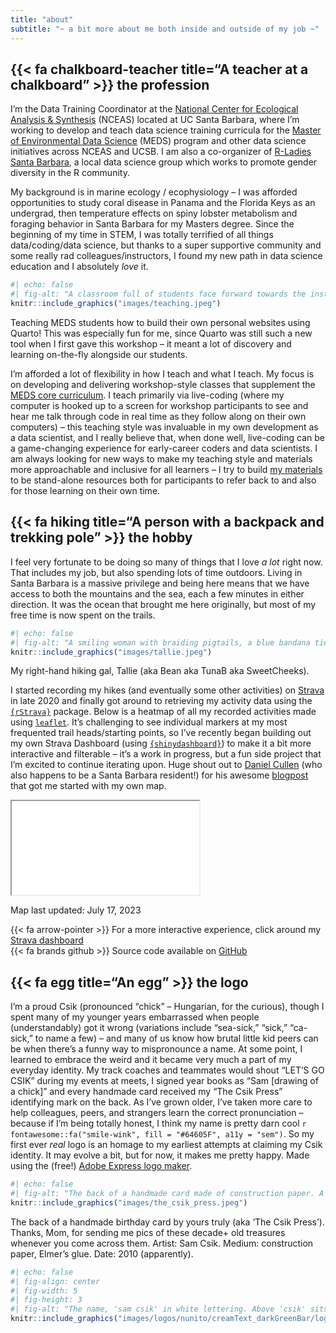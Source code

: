 ```yaml
---
title: "about"
subtitle: "~ a bit more about me both inside and outside of my job ~"
---
```


## {{< fa chalkboard-teacher title="A teacher at a chalkboard" >}} the profession

I'm the Data Training Coordinator at the [National Center for Ecological Analysis & Synthesis](https://www.nceas.ucsb.edu/) (NCEAS) located at UC Santa Barbara, where I'm working to develop and teach data science training curricula for the [Master of Environmental Data Science](https://bren.ucsb.edu/masters-programs/master-environmental-data-science) (MEDS) program and other data science initiatives across NCEAS and UCSB. I am also a co-organizer of [R-Ladies Santa Barbara](https://www.meetup.com/rladies-santa-barbara/), a local data science group which works to promote gender diversity in the R community.

My background is in marine ecology / ecophysiology -- I was afforded opportunities to study coral disease in Panama and the Florida Keys as an undergrad, then temperature effects on spiny lobster metabolism and foraging behavior in Santa Barbara for my Masters degree. Since the beginning of my time in STEM, I was totally terrified of all things data/coding/data science, but thanks to a super supportive community and some really rad colleagues/instructors, I found my new path in data science education and I absolutely *love* it.

:::{.column-margin}
```r
#| echo: false
#| fig-alt: "A classroom full of students face forward towards the instructor, who stands at a podium at the front of the room. Students have their laptops open on their desks. Three large TV screens are illuminated at the front of the classroom, displaying workshop materials."
knitr::include_graphics("images/teaching.jpeg")
```
::: {.extra-small-text .dark-gray-text .topbr}
Teaching MEDS students how to build their own personal websites using Quarto! This was especially fun for me, since Quarto was still such a new tool when I first gave this workshop -- it meant a lot of discovery and learning on-the-fly alongside our students.
:::
:::

I'm afforded a lot of flexibility in how I teach and what I teach. My focus is on developing and delivering workshop-style classes that supplement the [MEDS core curriculum](https://ucsb-meds.github.io/courses.html). I teach primarily via live-coding (where my computer is hooked up to a screen for workshop participants to see and hear me talk through code in real time as they follow along on their own computers) -- this teaching style was invaluable in my own development as a data scientist, and I really believe that, when done well, live-coding can be a game-changing experience for early-career coders and data scientists. I am always looking for new ways to make my teaching style and materials more approachable and inclusive for all learners -- I try to build [my materials](https://samanthacsik.github.io/talks_workshops.html) to be stand-alone resources both for participants to refer back to and also for those learning on their own time.

## {{< fa hiking title="A person with a backpack and trekking pole" >}} the hobby 

I feel very fortunate to be doing so many of things that I love *a lot* right now. That includes my job, but also spending lots of time outdoors. Living in Santa Barbara is a massive privilege and being here means that we have access to both the mountains and the sea, each a few minutes in either direction. It was the ocean that brought me here originally, but most of my free time is now spent on the trails.

:::{.column-margin}
```r
#| echo: false
#| fig-alt: "A smiling woman with braiding pigtails, a blue bandana tied around her neck, and a blue hiking backback takes a selfie with a brown dog. The dog is looking towards the camera with it's tongue out. There are mountains in the background."
knitr::include_graphics("images/tallie.jpeg")
```
::: {.extra-small-text .dark-gray-text .topbr}
My right-hand hiking gal, Tallie (aka Bean aka TunaB aka SweetCheeks).
:::
:::

I started recording my hikes (and eventually some other activities) on [Strava](https://www.strava.com/) in late 2020 and finally got around to retrieving my activity data using the [`{rStrava}`](https://github.com/fawda123/rStrava) package. Below is a heatmap of all my recorded activities made using [`leaflet`](https://rstudio.github.io/leaflet/). It's challenging to see individual markers at my most frequented trail heads/starting points, so I've recently began building out my own Strava Dashboard (using [`{shinydashboard}`](https://rstudio.github.io/shinydashboard/)) to make it a bit more interactive and filterable -- it's a work in progress, but a fun side project that I'm excited to continue iterating upon. Huge shout out to [Daniel Cullen](https://www.dancullen.me/) (who also happens to be a Santa Barbara resident!) for his awesome [blogpost](https://www.dancullen.me/articles/creating-a-heatmap-in-r-with-google-polylines) that got me started with my own map.

<iframe id="map-size" src = "images/leaflet_2023-07-17.html"></iframe>

::: {.gray-italic .center-text}
Map last updated: July 17, 2023
:::

<p class="large-text quote-text-bg center-text">{{< fa arrow-pointer >}} For a more interactive experience, click around my [Strava dashboard](https://samanthacsik.shinyapps.io/strava_dashboard/) <br> {{< fa brands github >}} Source code available on [GitHub](https://github.com/samanthacsik/strava-dashboard)</p>

<!-- NOTE: large space between last line of text and bottom of gray background when using quarto syntax, so sticking with HTML syntax above -->

## {{< fa egg title="An egg" >}} the logo

I'm a proud Csik (pronounced "chick" -- Hungarian, for the curious), though I spent many of my younger years embarrassed when people (understandably) got it wrong (variations include "sea-sick," "sick," "ca-sick," to name a few) -- and many of us know how brutal little kid peers can be when there's a funny way to mispronounce a name. At some point, I learned to embrace the weird and it became very much a part of my everyday identity. My track coaches and teammates would shout "LET'S GO CSIK" during my events at meets, I signed year books as "Sam [drawing of a chick]" and every handmade card received my "The Csik Press" identifying mark on the back. As I've grown older, I've taken more care to help colleagues, peers, and strangers learn the correct pronunciation -- because if I'm being totally honest, I think my name is pretty darn cool `r fontawesome::fa("smile-wink", fill = "#64605F", a11y = "sem")`. So my first ever *real* logo is an homage to my earliest attempts at claiming my Csik identity. It may evolve a bit, but for now, it makes me pretty happy. Made using the (free!) [Adobe Express logo maker](https://www.adobe.com/express/create/logo).

:::{.column-margin}
```r
#| echo: false
#| fig-alt: "The back of a handmade card made of construction paper. A yellow chick with an orange beak holds an 'S'-shaped worm in its beak. It sits on top of the text, 'The Csik Press'. Below this, the year '2010' is written in pen."
knitr::include_graphics("images/the_csik_press.jpeg")
```
::: {.extra-small-text .dark-gray-text .topbr}
The back of a handmade birthday card by yours truly (aka 'The Csik Press'). Thanks, Mom, for sending me pics of these decade+ old treasures whenever you come across them. Artist: Sam Csik. Medium: construction paper, Elmer's glue. Date: 2010 (apparently).
:::
:::

```r
#| echo: false
#| fig-align: center
#| fig-width: 5
#| fig-height: 3
#| fig-alt: "The name, 'sam csik' in white lettering. Above 'csik' sits a horizontal dark green bar. Above the green bar is a white chick."
knitr::include_graphics("images/logos/nunito/creamText_darkGreenBar/logo_nunito_cropped.png")
```